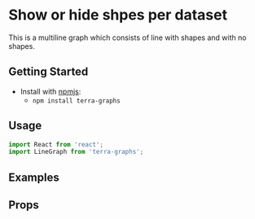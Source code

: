 
# Show or hide shpes per dataset

This is a multiline graph which consists of line with shapes and with no shapes.

## Getting Started

- Install with [npmjs](https://www.npmjs.com):
  - `npm install terra-graphs`

## Usage

```jsx
import React from 'react';
import LineGraph from 'terra-graphs';
```
## Examples
<LineGraph />

## Props
<PropsTable />